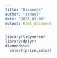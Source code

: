 ```yaml
---
title: "Diamomds"
author: "samuel"
date: "2023-03-08"
output: html_document
---
```


```r
library(tidyverse)
library(dplyr)
diamonds%>%
  select(price,color)
```

